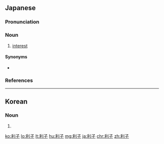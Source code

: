 ==Japanese==
{{wikipedia|lang=ja}}
{{ja-kanjitab|り|し|yomi=o}}

===Pronunciation===
{{ja-pron|yomi=o|りし|acc=1|acc_ref=DJR,NHK}}

===Noun===
{{ja-noun|りし}}

# {{lb|sort=りし|ja|finance}} [[interest]]

====Synonyms====
* {{ja-r|利息|りそく}}

===References===
<references/>

----

==Korean==
{{ko-hanjatab}}

===Noun===
{{ko-noun|hj|hangeul=이자}}

# {{hanja form of|이자|[[interest]]}}

[[ko:利子]]
[[lo:利子]]
[[lt:利子]]
[[hu:利子]]
[[mg:利子]]
[[ja:利子]]
[[chr:利子]]
[[zh:利子]]